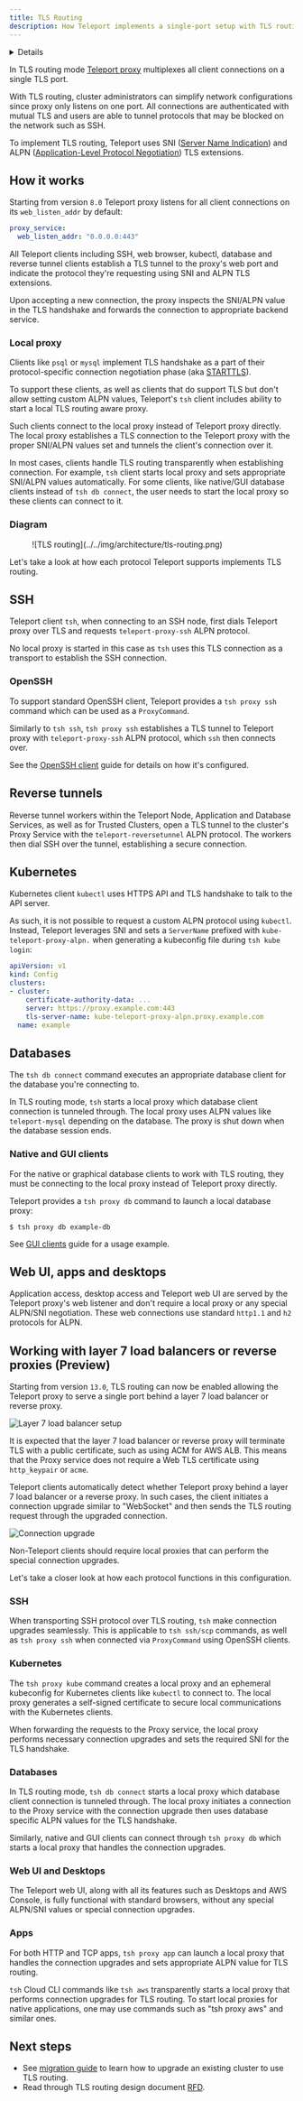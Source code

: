 ```yaml
---
title: TLS Routing
description: How Teleport implements a single-port setup with TLS routing
---
```


<Details
  title="Version warning"
  opened={true}
  scope={["oss", "enterprise"]}
  scopeOnly={true}
  min="13.0"
>
  TLS routing behind layer 7 (HTTP/HTTPS) load balancers and reverse proxies
  support is available in Preview starting from Teleport `13.0`.
</Details>

In TLS routing mode [Teleport proxy](./proxy.mdx) multiplexes all client
connections on a single TLS port.

With TLS routing, cluster administrators can simplify network configurations
since proxy only listens on one port. All connections are authenticated with
mutual TLS and users are able to tunnel protocols that may be blocked on the
network such as SSH.

To implement TLS routing, Teleport uses SNI ([Server Name Indication](https://en.wikipedia.org/wiki/Server_Name_Indication))
and ALPN ([Application-Level Protocol Negotiation](https://en.wikipedia.org/wiki/Application-Layer_Protocol_Negotiation))
TLS extensions.

## How it works

Starting from version `8.0` Teleport proxy listens for all client connections
on its `web_listen_addr` by default:

```yaml
proxy_service:
  web_listen_addr: "0.0.0.0:443"
```

All Teleport clients including SSH, web browser, kubectl, database and reverse
tunnel clients establish a TLS tunnel to the proxy's web port and indicate the
protocol they're requesting using SNI and ALPN TLS extensions.

Upon accepting a new connection, the proxy inspects the SNI/ALPN value in the
TLS handshake and forwards the connection to appropriate backend service.

### Local proxy

Clients like `psql` or `mysql` implement TLS handshake as a part of their
protocol-specific connection negotiation phase (aka [STARTTLS](https://en.wikipedia.org/wiki/Opportunistic_TLS)).

To support these clients, as well as clients that do support TLS but don't allow
setting custom ALPN values, Teleport's `tsh` client includes ability to start
a local TLS routing aware proxy.

Such clients connect to the local proxy instead of Teleport proxy directly. The
local proxy establishes a TLS connection to the Teleport proxy with the proper
SNI/ALPN values set and tunnels the client's connection over it.

In most cases, clients handle TLS routing transparently when establishing
connection. For example, `tsh` client starts local proxy and sets appropriate
SNI/ALPN values automatically. For some clients, like native/GUI database
clients instead of `tsh db connect`, the user needs to start the local proxy so
these clients can connect to it.

### Diagram

<Figure align="left" bordered caption="TLS routing">
  ![TLS routing](../../img/architecture/tls-routing.png)
</Figure>

Let's take a look at how each protocol Teleport supports implements TLS routing.

## SSH

Teleport client `tsh`, when connecting to an SSH node, first dials Teleport
proxy over TLS and requests `teleport-proxy-ssh` ALPN protocol.

No local proxy is started in this case as `tsh` uses this TLS connection as a
transport to establish the SSH connection.

### OpenSSH

To support standard OpenSSH client, Teleport provides a `tsh proxy ssh` command
which can be used as a `ProxyCommand`.

Similarly to `tsh ssh`, `tsh proxy ssh` establishes a TLS tunnel to Teleport
proxy with `teleport-proxy-ssh` ALPN protocol, which `ssh` then connects over.

See the [OpenSSH client](../server-access/guides/openssh.mdx) guide for details on
how it's configured.

## Reverse tunnels

Reverse tunnel workers within the Teleport Node, Application and Database
Services, as well as for Trusted Clusters, open a TLS tunnel to the cluster's
Proxy Service with the `teleport-reversetunnel` ALPN protocol. The workers then
dial SSH over the tunnel, establishing a secure connection.

## Kubernetes

Kubernetes client `kubectl` uses HTTPS API and TLS handshake to talk to the API
server.

As such, it is not possible to request a custom ALPN protocol using `kubectl`.
Instead, Teleport leverages SNI and sets a `ServerName` prefixed with
`kube-teleport-proxy-alpn.` when generating a kubeconfig file during `tsh kube
login`:

```yaml
apiVersion: v1
kind: Config
clusters:
- cluster:
    certificate-authority-data: ...
    server: https://proxy.example.com:443
    tls-server-name: kube-teleport-proxy-alpn.proxy.example.com
  name: example
```

## Databases

The `tsh db connect` command executes an appropriate database client for the
database you're connecting to.

In TLS routing mode, `tsh` starts a local proxy which database client
connection is tunneled through. The local proxy uses ALPN values like
`teleport-mysql` depending on the database. The proxy is shut down when the
database session ends.

### Native and GUI clients

For the native or graphical database clients to work with TLS routing, they
must be connecting to the local proxy instead of Teleport proxy directly.

Teleport provides a `tsh proxy db` command to launch a local database proxy:

```code
$ tsh proxy db example-db
```

See [GUI clients](../connect-your-client/gui-clients.mdx) guide for a usage
example.

## Web UI, apps and desktops

Application access, desktop access and Teleport web UI are served by the
Teleport proxy's web listener and don't require a local proxy or any special
ALPN/SNI negotiation. These web connections use standard `http1.1` and `h2`
protocols for ALPN.

## Working with layer 7 load balancers or reverse proxies (Preview)

Starting from version `13.0`, TLS routing can now be enabled allowing the
Teleport proxy to serve a single port behind a layer 7 load balancer or reverse
proxy.

![Layer 7 load balancer setup](../../img/architecture/tls-routing-alb.svg)

It is expected that the layer 7 load balancer or reverse proxy will terminate
TLS with a public certificate, such as using ACM for AWS ALB. This means that
the Proxy service does not require a Web TLS certificate using `http_keypair`
or `acme`.

Teleport clients automatically detect whether Teleport proxy behind a layer 7
load balancer or a reverse proxy. In such cases, the client initiates a
connection upgrade similar to "WebSocket" and then sends the TLS routing
request through the upgraded connection.

![Connection upgrade](../../img/architecture/tls-routing-connection-upgrade.svg)

Non-Teleport clients should require local proxies that can perform the
special connection upgrades.

Let's take a closer look at how each protocol functions in this configuration.

### SSH

When transporting SSH protocol over TLS routing, `tsh` make connection upgrades
seamlessly. This is applicable to `tsh ssh/scp` commands, as well as `tsh proxy
ssh` when connected via `ProxyCommand` using OpenSSH clients.

### Kubernetes

The `tsh proxy kube` command creates a local proxy and an ephemeral kubeconfig
for Kubernetes clients like `kubectl` to connect to. The local proxy generates
a self-signed certificate to secure local communications with the Kubernetes
clients.

When forwarding the requests to the Proxy service, the local proxy performs
necessary connection upgrades and sets the required SNI for the TLS handshake.

### Databases

In TLS routing mode, `tsh db connect` starts a local proxy which database
client connection is tunneled through. The local proxy initiates a connection
to the Proxy service with the connection upgrade then uses database specific
ALPN values for the TLS handshake.

Similarly, native and GUI clients can connect through `tsh proxy db` which
starts a local proxy that handles the connection upgrades.

### Web UI and Desktops

The Teleport web UI, along with all its features such as Desktops and AWS
Console, is fully functional with standard browsers, without any special
ALPN/SNI values or special connection upgrades.

### Apps

For both HTTP and TCP apps, `tsh proxy app` can launch a local proxy that
handles the connection upgrades and sets appropriate ALPN value for TLS
routing.

`tsh` Cloud CLI commands like `tsh aws` transparently starts a local proxy that
performs connection upgrades for TLS routing. To start local proxies for native
applications, one may use commands such as "tsh proxy aws" and similar ones.

## Next steps

- See [migration guide](../management/operations/tls-routing.mdx) to learn how to
  upgrade an existing cluster to use TLS routing.
- Read through TLS routing design document [RFD](https://github.com/gravitational/teleport/blob/master/rfd/0039-sni-alpn-teleport-proxy-routing.md).
